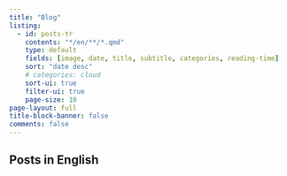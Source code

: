 ```yaml
---
title: "Blog"
listing:
  - id: posts-tr
    contents: "*/en/**/*.qmd"
    type: default
    fields: [image, date, title, subtitle, categories, reading-time]  
    sort: "date desc"
    # categories: cloud
    sort-ui: true
    filter-ui: true
    page-size: 10
page-layout: full
title-block-banner: false
comments: false
---
```


## Posts in English

::: {#posts-en}
:::